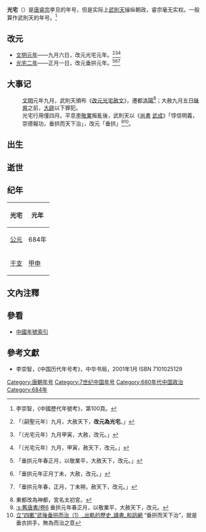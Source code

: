 {{Eranamebox|年号=光宅
|起讫时间= 684年九月－十二月
|政权= 唐朝
|帝王= [[武则天|则天皇太后]]
|历时= 4个月
|timeline= <timeline>
ImageSize  = width:200 height:50
PlotArea   = width:180 height:30 left:10 bottom:20
TimeAxis   = orientation:horizontal
DateFormat = yyyy
Period    = from:618 till:907
AlignBars  = early
ScaleMajor = increment:54 start:618
Colors =
  id:canvas value:rgb(1,1,0.85)
BackgroundColors = canvas:canvas
PlotData =
  width:15 color:black
  bar:era from:start till:end
  bar:era from:684 till:705 color:red
  bar:era from:684 till:684 color:blue
</timeline>
|说明= {{fontcolor|blue|光宅}}在唐朝和{{fontcolor|red|武则天}}时期的位置。 
}}
'''光宅'''（{{kj|684年|九月||十二月}}）是[[唐睿宗|唐睿宗]]李旦的年号，但是实际上[[武則天|武則天]]操纵朝政，睿宗毫无实权。一般算作武則天的年号。<ref>李崇智，《中國歷代年號考》，第100頁。</ref>

==改元==
*[[684年|文明元年]]——九月六日，改元光宅元年。<ref>{{cite wikisource|title=舊唐書本紀第六則天皇后|last=劉昫|wslink=zh:舊唐書/卷6}}「〔嗣聖元年〕九月，大赦天下，'''改元為光宅'''。」</ref><ref>{{cite wikisource|title=新唐書本紀第四則天皇后|last=歐陽脩|wslink=zh:新唐書/卷004}}「〔光宅元年〕九月甲寅，大赦，改元。」</ref><ref>{{cite wikisource|title=資治通鑑唐紀十九|last=司馬光 |wslink=zh:資治通鑒 (胡三省音注)/卷203}}「〔光宅元年〕九月，甲寅，赦天下，改元。」</ref>
*[[685年|光宅二年]]——正月一日，改元垂拱元年。<ref>{{cite wikisource|title=舊唐書本紀第六則天皇后|last=劉昫|wslink=zh:舊唐書/卷6}}「垂拱元年春正月，以敬業平，大赦天下，改元。」</ref><ref>{{cite wikisource|title=新唐書本紀第四則天皇后|last=歐陽脩|wslink=zh:新唐書/卷004}}「垂拱元年正月丁未，大赦，改元。」</ref><ref>{{cite wikisource|title=資治通鑑唐紀十九|last=司馬光 |wslink=zh:資治通鑒 (胡三省音注)/卷203}}「垂拱元年春，正月，丁未朔，赦天下，改元。」</ref>

==大事记==
:[[文明_(唐朝)|文明]]元年九月，武則天頒布《[[:s:改元光宅赦文|改元光宅赦文]]》，遷都[[洛陽|洛陽]]<ref>東都改為神都，宮名太初宮。</ref>；大赦九月五日[[昧爽|昧爽]]之前，[[大辟|大辟]]以下罪犯。
:光宅行用僅四月。平息[[李敬業|李敬業]]叛亂後，武則天以《[[尚書|尚書]] [[:s:尚書/武成|武成]]》「惇信明義，崇德報功，垂拱而天下治」，改元「垂拱」<ref>[[:s:舊唐書/卷6|:s:舊唐書/卷6]] 垂拱元年春正月，以敬業平，大赦天下，改元。</ref><ref>[http://data.book.hexun.com.tw/chapter-4212-4-14.shtml 立“四匭”武後垂拱而治（1）_出軌的歷史_讀書_和訊網] {{Wayback|url=http://data.book.hexun.com.tw/chapter-4212-4-14.shtml |date=20160304222330 }} “垂拱而天下治”，就是垂衣拱手，無為而治之意</ref>。

==出生==

==逝世==

==纪年==

{| class="wikitable"  style="text-align:center;"
!光宅!!元年
|-
![[公元|公元]]
|684年
|-
![[干支|干支]]
|[[甲申|甲申]]
|}

== 文內注釋 ==
{{reflist}}

==參看==
*[[中国年号列表#唐朝|中國年號索引]]

==參考文獻==
*李崇智，《中国历代年号考》，中华书局，2001年1月 ISBN 7101025129

{{年号|[[文明_(唐朝)|文明]]|[[中国年号列表|唐朝年号]]<br>684年|[[垂拱|垂拱]]}}
{{唐朝年号}}

[[Category:唐朝年号|Category:唐朝年号]]
[[Category:7世纪中国年号|Category:7世纪中国年号]]
[[Category:680年代中国政治|Category:680年代中国政治]]
[[Category:684年|Category:684年]]